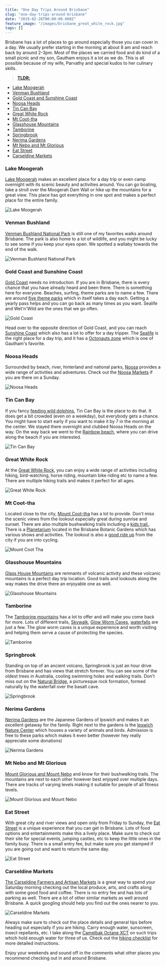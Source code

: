 ```yaml
---
title: "One Day Trips Around Brisbane"
slug: "one-day-trips-around-brisbane"
date: "2019-02-28T00:00:00.000Z"
feature_image: "/images/brisbane_great_white_rock.jpg"
tags: []
---
```


Brisbane has a lot of places to go around especially those you can cover in a day. We usually prefer starting in the morning at about 8 am and reach back by around 2-3pm. Most of the places we carried food and do kind of a small picnic and my son, Gautham enjoys it a lot as we do. This is all possible because of my wife, Parvathy and special kudos to her culinary skills.

> [**TLDR;**](https://en.wikipedia.org/wiki/Wikipedia:Too_long;_didn%27t_read)

*   [Lake Moogerah](#lake-moogerah)
*   [Venman Bushland](#venman-bushland)
*   [Gold Coast and Sunshine Coast](#gold-coast-and-sunshine-coast)
*   [Noosa Heads](#noosa-heads)
*   [Tin Can Bay](#tin-can-bay)
*   [Great White Rock](#great-white-rock)
*   [Mt Coot-tha](#mt-coot-tha)
*   [Glasshouse Mountains](#glasshouse-mountains)
*   [Tamborine](#tamborine)
*   [Springbrook](#springbrook)
*   [Nerima Gardens](#nerima-gardens)
*   [Mt Nebo and Mt Glorious](#mt-nebo-and-mt-glorious)
*   [Eat Street](#eat-street)
*   [Carseldine Markets](#carseldine-markets)

### Lake Moogerah

[Lake Moogerah](https://www.visitscenicrim.com.au/attractions/natural-attractions/lake-moogerah/) makes an excellent place for a day trip or even camp overnight with its scenic beauty and activities around. You can go boating, take a stroll over the Moogerah Dam Wall or hike up the mountains for a great view. This place has got everything in one spot and makes a perfect place for the entire family.

![Lake Moogerah](/images/brisbane_lake_moogerah.jpg)

### Venman Bushland

[Venman Bushland National Park](https://parks.des.qld.gov.au/parks/venman-bushland/about.html) is still one of my favorites walks around Brisbane. The park is also home to a lot of wildlife, and you might be lucky to see some if you keep your eyes open. We spotted a wallaby towards the end of the walk.

![Venman Bushland National Park](/images/brisbane_venman.jpg)

### Gold Coast and Sunshine Coast

[Gold Coast](https://www.destinationgoldcoast.com/) needs no introduction. If you are in Brisbane, there is every chance that you have already heard and been there. There is something here for everyone. Beaches, surfing, theme parks are to name a few. There are around [five theme parks](https://themeparks.com.au/) which in itself takes a day each. Getting a yearly pass helps and you can go back as many times as you want. Sealife and Wet'n'Wild are the ones that we go often.

![Gold Coast](/images/brisbane_gold_coast.jpg)

Head over to the opposite direction of Gold Coast, and you can reach [Sunshine Coast](https://www.visitsunshinecoast.com/) which also has a lot to offer for a day tripper. The [Sealife](https://www.underwaterworld.com.au/) is the right place for a day trip, and it has a [Octonauts zone](https://www.underwaterworld.com.au/explore#the-octonauts) which is one of Gautham's favorite.

### Noosa Heads

Surrounded by beach, river, hinterland and national parks, [Noosa](https://www.visitnoosa.com.au/) provides a wide range of activities and adventures. Check out the [Noosa Markets](https://www.noosafarmersmarket.com.au/) if you are there on a Sunday.

![Noosa Heads](/images/brisbane_noosa.jpg)

### Tin Can Bay

If you fancy [feeding wild dolphins](http://www.barnaclesdolphins.com.au/), Tin Can Bay is the place to do that. It does get a bit crowded (even on a weekday), but everybody gets a chance. You might have to start early if you want to make it by 7 in the morning at the center. We stayed there overnight and clubbed Noosa Heads on the way. On the way back we went to the [Rainbow beach](https://www.visitsunshinecoast.com/Rainbow-Beach), where you can drive along the beach if you are interested.

![Tin Can Bay](/images/brisbane_tin_can_bay.jpg)

### Great White Rock

At the [Great White Rock](https://www.discoveripswich.com.au/attraction/white-rock-spring-mountain-conservation-estate/), you can enjoy a wide range of activities including hiking, bird-watching, horse riding, mountain bike riding etc to name a few. There are multiple hiking trails and makes it perfect for all ages.

![Great White Rock](/images/brisbane_great_white_rock.jpg)

### Mt Coot-tha

Located close to the city, [Mount Coot-tha](https://www.visitbrisbane.com.au/information/articles/activities/things-to-do-mt-coot-tha?sc_lang=en-au) has a lot to provide. Don't miss the scenic views from the lookout especially great during sunrise and sunset. There are also multiple bushwalking trails including a [kids trail.](https://www.brisbane.qld.gov.au/things-to-do-brisbane/council-venues/parks/brisbane-botanic-gardens-mt-coot-tha/brisbane-botanic-gardens-mt-coot-tha-attractions/hide-n-seek-childrens-trail). There is a [Planetarium](https://www.brisbane.qld.gov.au/things-to-do-brisbane/council-venues/sir-thomas-brisbane-planetarium) located in the Brisbane Botanic Gardens which has various shows and activities. The lookout is also a [good ride up](https://www.cyclingbrisbane.com.au/bike-adventures/mt-coot-tha-loop) from the city if you are into cycling.

![Mount Coot Tha](/images/brisbane_mt_coot_tha.jpg)

### Glasshouse Mountains

[Glass House Mountains](https://www.visitsunshinecoast.com/Glass-House-Mountains) are remnants of volcanic activity and these volcanic mountains is a perfect day trip location. Good trails and lookouts along the way makes the drive there an enjoyable one as well.

![Glasshouse Mountains](/images/brisbane_glasshouse_mountains.jpg)

### Tamborine

The [Tamborine mountains](http://visittamborinemountain.com.au/) has a lot to offer and will make you come back for more. Lots of different trails, [Skywalk](https://www.rainforestskywalk.com.au/), [Glow Worm Caves](https://www.glowwormcavetamborinemountain.com.au/prices-and-times.html), [waterfalls](http://www.discovertamborine.com.au/tamborine-national-park/waterfalls-swimming-holes/) are just a few. The glow worm caves is a unique experience and worth visiting and helping them serve a cause of protecting the species.

![Tamborine](/images/brisbane_tamborine.jpg)

### Springbrook

Standing on top of an ancient volcano, Springbrook is just an hour drive from Brisbane and has views that stretch forever. You can see some of the oldest trees in Australia, cooling swimming holes and walking trails. Don't miss out on the [Natural Bridge](https://www.queensland.com/en-au/attraction/natural-bridge-springbrook-national-park), a picturesque rock formation, formed naturally by the waterfall over the basalt cave.

![Springbrook](/images/brisbane_springbrook.jpg)

### Nerima Gardens

[Nerima Gardens](https://www.ipswich.qld.gov.au/about_ipswich/parks_reserves_precincts/parks_search/nerima-gardens-queens-park) are the Japanese Gardens of Ipswich and makes it an excellent getaway for the family. Right next to the gardens is the [Ipswich Nature Center](https://www.ipswich.qld.gov.au/about_ipswich/parks_reserves_precincts/parks_search/ipswich-nature-centre-queens-park) which houses a variety of animals and birds. Admission is free to these parks which makes it even better (however hey really appreciate some donations)

![Nerima Gardens](/images/brisbane_nerima.jpg)

### Mt Nebo and Mt Glorious

[Mount Glorious and Mount Nebo](https://www.visitmoretonbayregion.com.au/natural-attractions/welcome-to-mt-glorious-mt-nebo) and know for their bushwalking trails. The mountains are next to each other however best enjoyed over multiple days. There are tracks of varying levels making it suitable for people of all fitness levels.

![Mount Glorious and Mount Nebo](/images/brisbane_mount_glorious.jpg)

### Eat Street

With great city and river views and open only from Friday to Sunday, the [Eat Street](https://www.eatstreetmarkets.com/) is a unique experience that you can get in Brisbane. Lots of food options and entertainments make this a lively place. Make sure to check out their site for special events, jumping castles, etc to keep the little ones in the family busy. There is a small entry fee, but make sure you get stamped if you are going out and want to return the same day.

![Eat Street](/images/brisbane_eat_street.jpg)

### Carseldine Markets

[The Carseldine Farmers and Artisan Markets](http://carseldinemarkets.com.au/) is a great way to spend your Saturday morning checking out the local produce, arts, and crafts along with some good food and coffee. There is no entry fee and has lots of parking as well. There are a lot of other similar markets as well around Brisbane. A quick googling should help you find out the ones nearer to you.

![Carseldine Markets](/images/brisbane_carseldine_market.jpg)

Always make sure to check out the place details and general tips before heading out especially if you are hiking. Carry enough water, sunscreen, insect repellants, etc. I take along the [Camelbak Octane XCT](https://www.camelbak.com/en/packs/R01050--Octane_XCT?color=09e98223141743b8be18b0fd81ba04ac) on such trips which hold enough water for three of us. Check out the [hiking checklist](https://www.sydneycoastwalks.com.au/hiking-checklist/) for more detailed instructions.

Enjoy your weekends and sound off in the comments what other places you recommend checking out in and around Brisbane.